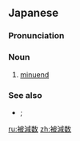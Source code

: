 {{also|被减数|被減數}}
==Japanese==
{{ja-kanjitab|ひ|げん|すう|yomi=o}}

===Pronunciation===
{{ja-pron|ひげんすう|acc=2|y=o}}

===Noun===
{{ja-noun|ひげんすう}}

# {{lb|ja|arithmetic|sort=ひげんすう}} [[minuend]]

===See also===
* {{ja-l|減数|げんすう|gensū}}; {{ja-l|差|さ|sa}}

[[ru:被減数]]
[[zh:被減数]]